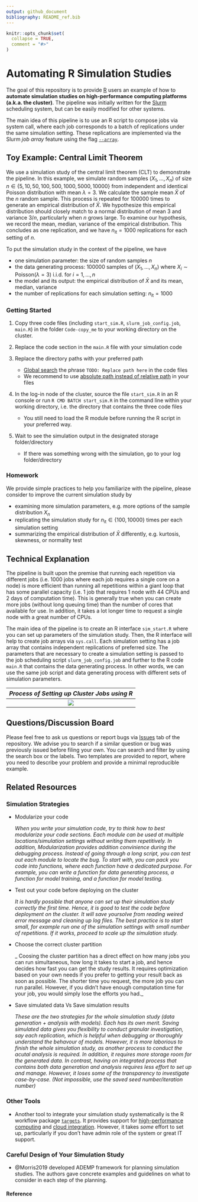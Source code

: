 ```yaml
---
output: github_document
bibliography: README_ref.bib 
---
```


```r
knitr::opts_chunk$set(
  collapse = TRUE,
  comment = "#>"
)
```

# Automating R Simulation Studies

<!-- badges: start -->

<!-- badges: end -->

The goal of this repository is to provide [R](https://www.r-project.org/) users an example of how to **automate simulation studies on high-performance computing platforms (a.k.a. the cluster)**. The pipeline was initially written for the [Slurm](https://slurm.schedmd.com/documentation.html) scheduling system, but can be easily modified for other systems.

The main idea of this pipeline is to use an R script to compose jobs via system call, where each job corresponds to a batch of replications under the same simulation setting. These replications are implemented via the Slurm *job array* feature using the flag [`--array`](https://slurm.schedmd.com/job_array.html).

## Toy Example: Central Limit Theorem

We use a simulation study of the central limit theorem (CLT) to demonstrate the pipeline. In this example, we simulate random samples $(X_1, \dots, X_n)$ of size $n \in \{5, 10, 50, 100, 500, 1000, 5000, 10000\}$ from independent and identical Poisson distribution with mean $\lambda = 3$. We calculate the sample mean $\bar X$ of the $n$ random sample. This process is repeated for 100000 times to generate an empirical distribution of $\bar X$. We hypothesize this empirical distribution should closely match to a normal distribution of mean 3 and variance $3/n$, particularly when $n$ grows large. To examine our hypothesis, we record the mean, median, variance of the empirical distribution. This concludes as one replication, and we have $n_{\text{it}} = 1000$ replications for each setting of $n$.

To put the simulation study in the context of the pipeline, we have

-   one simulation parameter: the size of random samples $n$  
-   the data generating process: 100000 samples of $(X_1, \dots, X_n)$ where $X_i \sim \text{Poisson}(\lambda=3)$ i.i.d. for $i = 1, \dots, n$  
-   the model and its output: the empirical distribution of $\bar X$ and its mean, median, variance
-   the number of replications for each simulation setting: $n_{\text{it}} =1000$

### Getting Started

1.  Copy three code files (including `start_sim.R`, `slurm_job_config.job`, `main.R`) in the folder `Code-copy_me` to your working directory on the cluster.

2.  Replace the code section in the `main.R` file with your simulation code

3.  Replace the directory paths with your preferred path

    -   [Global search](https://support.rstudio.com/hc/en-us/articles/200710523-Navigating-Code) the phrase `TODO: Replace path here` in the code files
    -   We recommend to use [absolute path instead of relative path](https://www.linux.com/training-tutorials/absolute-path-vs-relative-path-linuxunix/) in your files

4.  In the log-in node of the cluster, source the file `start_sim.R` in an R console or run `R CMD BATCH start_sim.R` in the command line within your working directory, i.e. the directory that contains the three code files

    -   You still need to load the R module before running the R script in your preferred way.

5.  Wait to see the simulation output in the designated storage folder/directory

    -   If there was something wrong with the simulation, go to your log folder/directory

### Homework
We provide simple practices to help you familiarize with the pipeline, please consider to improve the current simulation study by

- examining more simulation parameters, e.g. more options of the sample distribution $X_n$
- replicating the simulation study for $n_\text{it} \in \{100, 10000\}$ times per each simulation setting
- summarizing the empirical distribution of $\bar{X}$ differently, e.g. kurtosis, skewness, or normality test

## Technical Explanation
The pipeline is built upon the premise that running each repetition via different jobs (i.e. 1000 jobs where each job requires a single core on a node) is more efficient than running all repetitions within a giant loop that has some parallel capacity (i.e. 1 job that requires 1 node with 44 CPUs and 2 days of computation time). This is generally true when you can create more jobs (without long queuing time) than the number of cores that available for use. In addition, it takes a lot longer time to request a single node with a great number of CPUs.

The main idea of the pipeline is to create an R interface `sim_start.R` where you can set up parameters of the simulation study. Then, the R interface will help to create job arrays via `sys.call`. Each simulation setting has a job array that contains independent replications of preferred size. The parameters that are necessary to create a simulation setting is passed to the job scheduling script `slurm_job_config.job` and further to the R code `main.R` that contains the data generating process. In other words, we can use the same job script and data generating process with different sets of simulation parameters.


|*Process of Setting up Cluster Jobs using R*|
|:--:|
|![](figures/chart_01.drawio.png)|



## Questions/Discussion Board
Please feel free to ask us questions or report bugs via [Issues](https://github.com/boyiguo1/Tutorial-Sim_Cluster_Composer/issues) tab of the repository. We advise you to search if a similar question or bug was previously issued before filing your own. You can search and filter by using the search box or the labels. Two templates are provided to report, where you need to describe your problem and provide a minimal reproducible example.

    
## Related Resources
### Simulation Strategies
-   Modularize your code

    _When you write your simulation code, try to think how to best modularize your code sections. Each module can be used at multiple locations/simulation settings without writing them repetitively. In addition, Modularization provides addition convinience during the debugging process. Instead of going through a long script, you can test out each module to locate the bug. To start with, you can pack you code into functions, where each function have a dedicated purpose. For example, you can write a function for data generating process, a function for model training, and a function for model testing._
    
-   Test out your code before deploying on the cluster

    _It is hardly possible that anyone can set up their simulation study correctly the first time. Hence, it is good to test the code before deployment on the cluster. It will save yoursolve from reading weired error message and cleaning up log files. The best practice is to start small, for example run one of the simulation settings with small number of repetitions. If it works, proceed to scale up the simulation study._

-   Choose the correct cluster partition

    _ Coosing the cluster partition has a direct effect on how many jobs you can run simultaneous, how long it takes to start a job, and hence decides how fast you can get the study results. It requires optimization based on your own needs if you prefer to getting your result back as soon as possible. The shorter time you request, the more job you can run parallel. However, if you didn't have enough computation time for your job, you would simply lose the efforts you had._
    
-   Save simulated data Vs Save simulation results

    _These are the two strategies for the whole simulation study (data generation + analysis with models). Each has its own merit. Saving simulated data gives you flexibility to conduct granular investigation, say each replication, which is helpful when debugging or thoroughly understand the behavour of models. However, it is more laborious to finish the whole simulation study, as another process to conduct the acutal analysis is required. In addition, it requires more storage room for the generated data. In contrast, having on integrated process that contains both data generation and analysis requires less effort to set up and manage. However, it loses some of the transparency to investigate case-by-case. (Not impossible, use the saved seed number/iteration number)_


### Other Tools
-   Another tool to integrate your simulation study systematically is the R workflow package [`targets`](https://docs.ropensci.org/targets/). It provides support for [high-performance computing](https://books.ropensci.org/targets/hpc.html) and [cloud integration](https://books.ropensci.org/targets/cloud.html). However, it takes _some_ effort to set up, particularly if you don't have admin role of the system or great IT support.

### Careful Design of Your Simulation Study
- @Morris2019 developed ADEMP framework for planning simulation studies. The authors gave concrete examples and guidelines on what to consider in each step of the planning.


#### Reference

